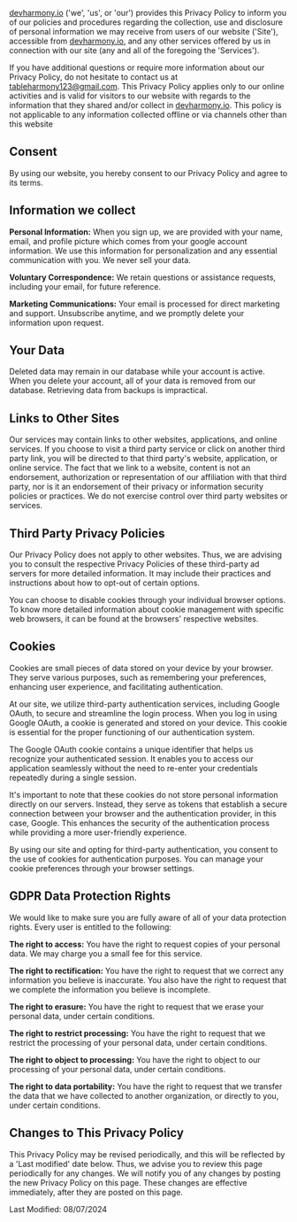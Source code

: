 [devharmony.io](https://devharmony.io) ('we', 'us', or 'our')
provides this Privacy Policy to inform you of our policies and
procedures regarding the collection, use and disclosure of personal
information we may receive from users of our website ('Site'),
accessible from [devharmony.io](https://devharmony.io), and any other services
offered by us in connection with our site (any and all of the foregoing
the 'Services').

If you have additional questions or require more information about our
Privacy Policy, do not hesitate to contact us at
tableharmony123@gmail.com. This Privacy Policy applies only to our
online activities and is valid for visitors to our website with regards
to the information that they shared and/or collect in [devharmony.io](https://devharmony.io).
This policy is not applicable to any information collected offline or
via channels other than this website

## Consent

By using our website, you hereby consent to our Privacy Policy and agree
to its terms.

## Information we collect

**Personal Information:**
When you sign up, we are provided with your name, email, and profile picture
which comes from your google account information. We use this information for
personalization and any essential communication with you. We never sell your
data.

**Voluntary Correspondence:** We retain questions or assistance requests,
including your email, for future reference.

**Marketing Communications:** Your email is processed for direct marketing
and support. Unsubscribe anytime, and we promptly delete your information upon
request.

## Your Data

Deleted data may remain in our database while your account is active.
When you delete your account, all of your data is removed from our
database. Retrieving data from backups is impractical.

## Links to Other Sites

Our services may contain links to other websites, applications, and
online services. If you choose to visit a third party service or click
on another third party link, you will be directed to that third
party's website, application, or online service. The fact that we
link to a website, content is not an endorsement, authorization or
representation of our affiliation with that third party, nor is it an
endorsement of their privacy or information security policies or
practices. We do not exercise control over third party websites or
services.

## Third Party Privacy Policies

Our Privacy Policy does not apply to other websites. Thus, we are
advising you to consult the respective Privacy Policies of these
third-party ad servers for more detailed information. It may include
their practices and instructions about how to opt-out of certain
options.

You can choose to disable cookies through your individual browser
options. To know more detailed information about cookie management with
specific web browsers, it can be found at the browsers' respective
websites.

## Cookies

Cookies are small pieces of data stored on your device by your browser.
They serve various purposes, such as remembering your preferences,
enhancing user experience, and facilitating authentication.

At our site, we utilize third-party authentication services, including
Google OAuth, to secure and streamline the login process. When you log
in using Google OAuth, a cookie is generated and stored on your device.
This cookie is essential for the proper functioning of our
authentication system.

The Google OAuth cookie contains a unique identifier that helps us
recognize your authenticated session. It enables you to access our
application seamlessly without the need to re-enter your credentials
repeatedly during a single session.

It's important to note that these cookies do not store personal
information directly on our servers. Instead, they serve as tokens that
establish a secure connection between your browser and the
authentication provider, in this case, Google. This enhances the
security of the authentication process while providing a more
user-friendly experience.

By using our site and opting for third-party authentication, you consent
to the use of cookies for authentication purposes. You can manage your
cookie preferences through your browser settings.

## GDPR Data Protection Rights

We would like to make sure you are fully aware of all of your data
protection rights. Every user is entitled to the following:

**The right to access:** You have the right to request copies of your
personal data. We may charge you a small fee for this service.

**The right to rectification:** You have the right to request that we
correct any information you believe is inaccurate. You also have the right to
request that we complete the information you believe is incomplete.

**The right to erasure:** You have the right to request that we erase your
personal data, under certain conditions.

**The right to restrict processing:** You have the right to request that we
restrict the processing of your personal data, under certain conditions.

**The right to object to processing:** You have the right to object to our
processing of your personal data, under certain conditions.

**The right to data portability:** You have the right to request that we
transfer the data that we have collected to another organization, or directly
to you, under certain conditions.

## Changes to This Privacy Policy

This Privacy Policy may be revised periodically, and this will be
reflected by a 'Last modified' date below. Thus, we advise you
to review this page periodically for any changes. We will notify you of
any changes by posting the new Privacy Policy on this page. These
changes are effective immediately, after they are posted on this page.

Last Modified: 08/07/2024
